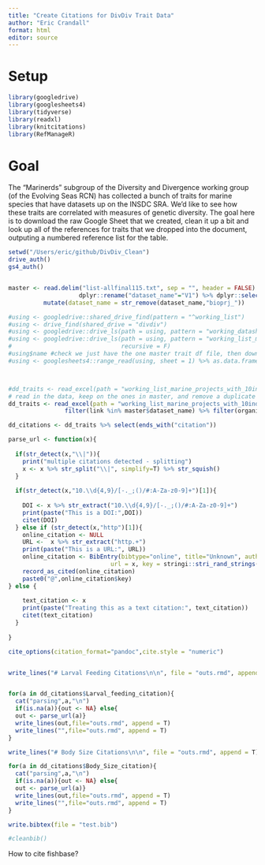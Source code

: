 ```yaml
---
title: "Create Citations for DivDiv Trait Data"
author: "Eric Crandall"
format: html
editor: source
---
```


# Setup
```r
library(googledrive)
library(googlesheets4)
library(tidyverse)
library(readxl)
library(knitcitations)
library(RefManageR)

```
# Goal

The "Marinerds" subgroup of the Diversity and Divergence working group (of the Evolving Seas RCN) has collected a bunch of traits for marine species that have datasets up on the INSDC SRA. We'd like to see how these traits are correlated with measures of genetic diversity. The goal here is to download the raw Google Sheet that we created, clean it up a bit and look up all of the references for traits that we dropped into the document, outputing a numbered reference list for the table.

```r
setwd("/Users/eric/github/DivDiv_Clean")
drive_auth()
gs4_auth()


master <- read.delim("list-allfinal115.txt", sep = "", header = FALSE) %>% 
                    dplyr::rename("dataset_name"="V1") %>% dplyr::select(dataset_name) %>%
          mutate(dataset_name = str_remove(dataset_name,"bioprj_"))

#using <- googledrive::shared_drive_find(pattern = "^working_list")
#using <- drive_find(shared_drive = "divdiv")
#using <- googledrive::drive_ls(path = using, pattern = "working_datasheets", recursive = F)
#using <- googledrive::drive_ls(path = using, pattern = "working_list_marine_projects_with_10indivs-12-4-2020", 
#                               recursive = F)
#using$name #check we just have the one master trait df file, then download/read it into R
#using <- googlesheets4::range_read(using, sheet = 1) %>% as.data.frame() %>% mutate(run_name = #paste("bioprj_",link,sep=""))



#dd_traits <- read_excel(path = "working_list_marine_projects_with_10indivs-12-4-2020.xlsx") %>% mutate(final_keepers = link %in% master$dataset_name)
# read in the data, keep on the ones in master, and remove a duplicate entry for Exaiptasia
dd_traits <- read_excel(path = "working_list_marine_projects_with_10indivs-4_18_24.xlsx") %>%  
                filter(link %in% master$dataset_name) %>% filter(organism_biosamp != "Exaiptasia diaphana")

dd_citations <- dd_traits %>% select(ends_with("citation"))

```

```r

parse_url <- function(x){
  
  if(str_detect(x,"\\|")){
    print("multiple citations detected - splitting")
    x <- x %>% str_split("\\|", simplify=T) %>% str_squish()
  }
  
  if(str_detect(x,"10.\\d{4,9}/[-._;()/#:A-Za-z0-9]+")[1]){
    
    DOI <- x %>% str_extract("10.\\d{4,9}/[-._;()/#:A-Za-z0-9]+")
    print(paste("This is a DOI:",DOI))
    citet(DOI)
  } else if (str_detect(x,"http")[1]){
    online_citation <- NULL
    URL <-  x %>% str_extract("http.+")
    print(paste("This is a URL:", URL))
    online_citation <- BibEntry(bibtype="online", title="Unknown", author = "Unknown", number = "Unknown", year = "Unknown", 
                             url = x, key = stringi::stri_rand_strings(1,8), textVersion = x )
    record_as_cited(online_citation)
    paste0("@",online_citation$key)
} else {
  
    text_citation <- x
    print(paste("Treating this as a text citation:", text_citation))
    citet(text_citation)
  }
  
}

cite_options(citation_format="pandoc",cite.style = "numeric")


write_lines("# Larval Feeding Citations\n\n", file = "outs.rmd", append = T)


for(a in dd_citations$Larval_feeding_citation){
  cat("parsing",a,"\n")
  if(is.na(a)){out <- NA} else{
  out <- parse_url(a)}
  write_lines(out,file="outs.rmd", append = T)
  write_lines("",file="outs.rmd", append = T)
}

write_lines("# Body Size Citations\n\n", file = "outs.rmd", append = T)

for(a in dd_citations$Body_Size_citation){
  cat("parsing",a,"\n")
  if(is.na(a)){out <- NA} else{
  out <- parse_url(a)}
  write_lines(out,file="outs.rmd", append = T)
  write_lines("",file="outs.rmd", append = T)
}

write.bibtex(file = "test.bib")

#cleanbib()

```

How to cite fishbase?
